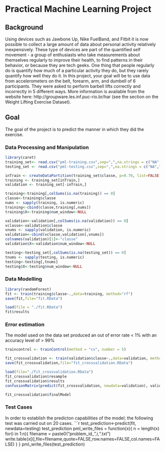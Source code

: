 # Practical Machine Learning Project #

## Background ##

Using devices such as Jawbone Up, Nike FuelBand, and Fitbit it is now possible to collect a large amount of data about personal activity relatively inexpensively. These type of devices are part of the quantified self movement - a group of enthusiasts who take measurements about themselves regularly to improve their health, to find patterns in their behavior, or because they are tech geeks. One thing that people regularly do is quantify how much of a particular activity they do, but they rarely quantify how well they do it. In this project, your goal will be to use data from accelerometers on the belt, forearm, arm, and dumbell of 6 participants. They were asked to perform barbell lifts correctly and incorrectly in 5 different ways. More information is available from the website here: http://groupware.les.inf.puc-rio.br/har (see the section on the Weight Lifting Exercise Dataset). 

## Goal ##

The goal of the project is to predict the manner in which they did the exercise. 

### Data Processing and Manipulation

```r
library(caret)
training_set<- read.csv("pml-training.csv",sep=",",na.strings = c("NA",""),header=TRUE)
testing_set <- read.csv("pml-testing.csv",sep=",",na.strings = c("NA",""),header=TRUE)

inTrain <- createDataPartition(training_set$classe, p=0.70, list=FALSE)
training <- training_set[inTrain,]
validation <- training_set[-inTrain,]

training<-training[,colSums(is.na(training)) == 0]
classe<-training$classe
nums <- sapply(training, is.numeric)
training<-cbind(classe,training[,nums])
training$X<-training$num_window<-NULL

validation<-validation[,colSums(is.na(validation)) == 0]
vclasse<-validation$classe
vnums <- sapply(validation, is.numeric)
validation<-cbind(vclasse,validation[,vnums])
colnames(validation)[1]<-"classe"
validation$X<-validation$num_window<-NULL

testing<-testing_set[,colSums(is.na(testing_set)) == 0]
tnums <- sapply(testing, is.numeric)
testing<-testing[,tnums]
testing$X<-testing$num_window<-NULL
```

### Data Modelling

```r
library(randomForest)
fit <- train(training$classe~.,data=training, method="rf")
save(fit,file="fit.RData")
```
```r
load(file = "./fit.RData")
fit$results
```

### Error estimation 

The model used on the data set produced an out of error rate < 1% with an accuracy level of > 99%
```r
traincontrol <- trainControl(method = "cv", number = 5)
```
```r
fit_crossvalidation <- train(validation$classe~.,data=validation, method="rf",trControl=traincontrol)
save(fit_crossvalidation,file="fit_crossvalidation.RData")
```
```r
load(file="./fit_crossvalidation.RData")
fit_crossvalidation$resample
fit_crossvalidation$results
confusionMatrix(predict(fit_crossvalidation, newdata=validation), validation$classe)
```

```r
fit_crossvalidation$finalModel
```

### Test Cases

In order to establish the predicton capabilities of the model; the following test was carried out on 20 cases. 
```r
test_prediction<-predict(fit, newdata=testing)
test_prediction
pml_write_files = function(x){
  n = length(x)
  for(i in 1:n){
    filename = paste0("problem_id_",i,".txt")
    write.table(x[i],file=filename,quote=FALSE,row.names=FALSE,col.names=FALSE)
  }
}
pml_write_files(test_prediction)